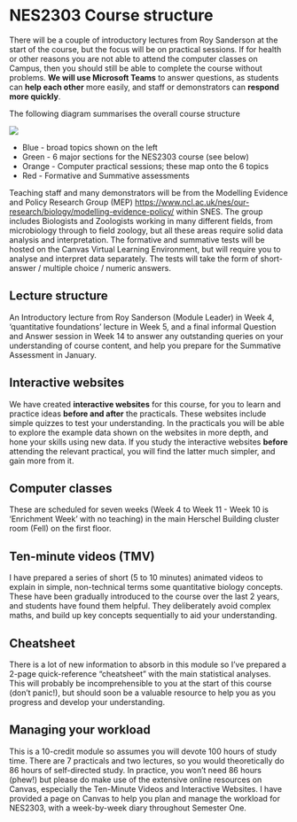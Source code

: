 # NES2303 Course structure

There will be a couple of introductory lectures from Roy Sanderson at the start of the course, but the focus will be on practical sessions. If for health or other reasons you are not able to attend the computer classes on Campus, then you should still be able to complete the course without problems. **We will use Microsoft Teams** to answer questions, as students can **help each other** more easily, and staff or demonstrators can **respond more quickly**.

The following diagram summarises the overall course structure

![](images/NES2303_overview.png)

-   Blue - broad topics shown on the left
-   Green - 6 major sections for the NES2303 course (see below)
-   Orange - Computer practical sessions; these map onto the 6 topics
-   Red - Formative and Summative assessments

Teaching staff and many demonstrators will be from the Modelling Evidence and Policy Research Group (MEP) <https://www.ncl.ac.uk/nes/our-research/biology/modelling-evidence-policy/> within SNES. The group includes Biologists and Zoologists working in many different fields, from microbiology through to field zoology, but all these areas require solid data analysis and interpretation. The formative and summative tests will be hosted on the Canvas Virtual Learning Environment, but will require you to analyse and interpret data separately. The tests will take the form of short-answer / multiple choice / numeric answers.

## Lecture structure

An Introductory lecture from Roy Sanderson (Module Leader) in Week 4, 'quantitative foundations' lecture in Week 5, and a final informal Question and Answer session in Week 14 to answer any outstanding queries on your understanding of course content, and help you prepare for the Summative Assessment in January.

## Interactive websites

We have created **interactive websites** for this course, for you to learn and practice ideas **before and after** the practicals. These websites include simple quizzes to test your understanding. In the practicals you will be able to explore the example data shown on the websites in more depth, and hone your skills using new data. If you study the interactive websites **before** attending the relevant practical, you will find the latter much simpler, and gain more from it.

## Computer classes

These are scheduled for seven weeks (Week 4 to Week 11 - Week 10 is 'Enrichment Week' with no teaching) in the main Herschel Building cluster room (Fell) on the first floor.

## Ten-minute videos (TMV)

I have prepared a series of short (5 to 10 minutes) animated videos to explain in simple, non-technical terms some quantitative biology concepts. These have been gradually introduced to the course over the last 2 years, and students have found them helpful. They deliberately avoid complex maths, and build up key concepts sequentially to aid your understanding.

## Cheatsheet

There is a lot of new information to absorb in this module so I've prepared a 2-page quick-reference "cheatsheet" with the main statistical analyses. This will probably be incomprehensible to you at the start of this course (don't panic!), but should soon be a valuable resource to help you as you progress and develop your understanding.

## Managing your workload

This is a 10-credit module so assumes you will devote 100 hours of study time. There are 7 practicals and two lectures, so you would theoretically do 86 hours of self-directed study. In practice, you won't need 86 hours (phew!) but please do make use of the extensive online resources on Canvas, especially the Ten-Minute Videos and Interactive Websites. I have provided a page on Canvas to help you plan and manage the workload for NES2303, with a week-by-week diary throughout Semester One.
